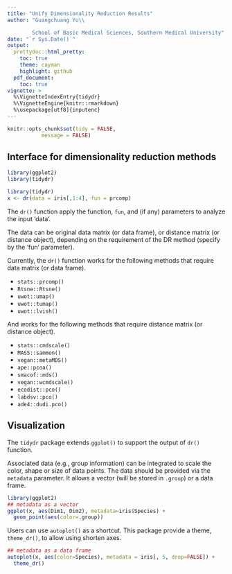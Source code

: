 ```yaml
---
title: "Unify Dimensionality Reduction Results"
author: "Guangchuang Yu\\

        School of Basic Medical Sciences, Southern Medical University"
date: "`r Sys.Date()`"
output:
  prettydoc::html_pretty:
    toc: true
    theme: cayman
    highlight: github
  pdf_document:
    toc: true
vignette: >
  %\VignetteIndexEntry{tidydr}
  %\VignetteEngine{knitr::rmarkdown}
  %\usepackage[utf8]{inputenc}
---
```


```r
knitr::opts_chunk$set(tidy = FALSE,
		   message = FALSE)
```




## Interface for dimensionality reduction methods


```r
library(ggplot2)
library(tidydr) 
```


```r
library(tidydr)
x <- dr(data = iris[,1:4], fun = prcomp)
```

The `dr()` function apply the function, `fun`, and (if any) parameters to analyze the input 'data'. 

The data can be original data matrix (or data frame), or distance matrix (or distance object), depending on the requirement of the DR method (specify by the 'fun' parameter).

Currently, the `dr()` function works for the following methods that require data matrix (or data frame).

+ `stats::prcomp()`
+ `Rtsne::Rtsne()`
+ `uwot::umap()`
+ `uwot::tumap()`
+ `uwot::lvish()`

And works for the following methods that require distance matrix (or distance object).

- `stats::cmdscale()`
- `MASS::sammon()`
- `vegan::metaMDS()`
- `ape::pcoa()`
- `smacof::mds()`
- `vegan::wcmdscale()`
- `ecodist::pco()`
- `labdsv::pco()`
- `ade4::dudi.pco()`

## Visualization

The `tidydr` package extends `ggplot()` to support the output of `dr()` function. 

Associated data (e.g., group information) can be integrated to scale the color, shape or size of data points. The data should be provided via the `metadata` parameter. It allows a vector (will be stored in `.group`) or a data frame.

```r
library(ggplot2)
## metadata as a vector
ggplot(x, aes(Dim1, Dim2), metadata=iris$Species) + 
  geom_point(aes(color=.group))
```

Users can use `autoplot()` as a shortcut. This package provide a theme, `theme_dr()`, to allow using shorten axes. 

```r
## metadata as a data frame
autoplot(x, aes(color=Species), metadata = iris[, 5, drop=FALSE]) +
  theme_dr()
```
